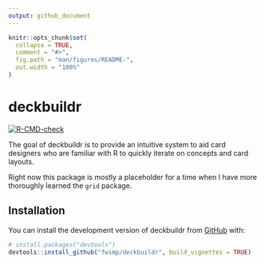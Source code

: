 ```yaml
---
output: github_document
---
```


<!-- README.md is generated from README.Rmd. Please edit that file -->

```r
knitr::opts_chunk$set(
  collapse = TRUE,
  comment = "#>",
  fig.path = "man/figures/README-",
  out.width = "100%"
)
```

# deckbuildr

<!-- badges: start -->
[![R-CMD-check](https://github.com/fwimp/deckbuildr/actions/workflows/R-CMD-check.yaml/badge.svg)](https://github.com/fwimp/deckbuildr/actions/workflows/R-CMD-check.yaml)
<!-- badges: end -->

The goal of deckbuildr is to provide an intuitive system to aid card designers who are familiar with R to quickly iterate on concepts and card layouts.

Right now this package is mostly a placeholder for a time when I have more thoroughly learned the `grid` package.

## Installation

You can install the development version of deckbuildr from [GitHub](https://github.com/) with:

``` r
# install.packages("devtools")
devtools::install_github("fwimp/deckbuildr", build_vignettes = TRUE)
```
